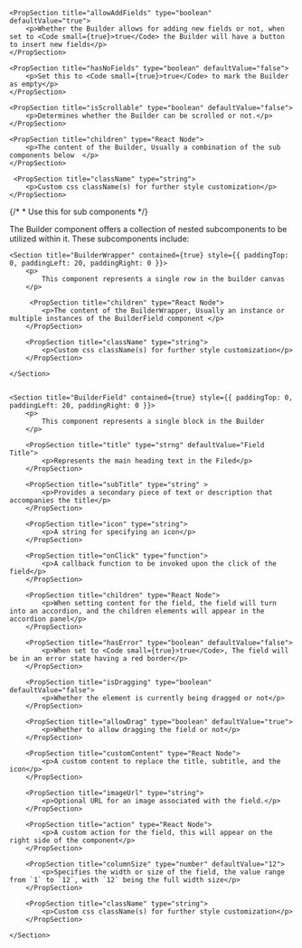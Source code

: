 
<PackageInstallGuide packageName="@wpmudev/sui-builder" />

<Section title="Props" border={true}>

    <PropSection title="allowAddFields" type="boolean" defaultValue="true">
    	<p>Whether the Builder allows for adding new fields or not, when set to <Code small={true}>true</Code> the Builder will have a button to insert new fields</p>
    </PropSection>

    <PropSection title="hasNoFields" type="boolean" defaultValue="false">
    	<p>Set this to <Code small={true}>true</Code> to mark the Builder as empty</p>
    </PropSection>

    <PropSection title="isScrollable" type="boolean" defaultValue="false">
    	<p>Determines whether the Builder can be scrolled or not.</p>
    </PropSection>

    <PropSection title="children" type="React Node">
    	<p>The content of the Builder, Usually a combination of the sub components below  </p>
    </PropSection>

     <PropSection title="className" type="string">
    	<p>Custom css className(s) for further style customization</p>
    </PropSection>

</Section>

{/* * Use this for sub components */}

<Section
	title="Sub Components"
	contained={true}
	style={{ paddingTop: 30, paddingBottom: 0 }}
>
		<p>The Builder component offers a collection of nested subcomponents to be utilized within it. These subcomponents include:</p>

    <Section title="BuilderWrapper" contained={true} style={{ paddingTop: 0, paddingLeft: 20, paddingRight: 0 }}>
    	<p>
    		This component represents a single row in the builder canvas
    	</p>

    	 <PropSection title="children" type="React Node">
    		<p>The content of the BuilderWrapper, Usually an instance or multiple instances of the BuilderField component </p>
    	</PropSection>

     	<PropSection title="className" type="string">
    		<p>Custom css className(s) for further style customization</p>
    	</PropSection>

    </Section>


    <Section title="BuilderField" contained={true} style={{ paddingTop: 0, paddingLeft: 20, paddingRight: 0 }}>
    	<p>
    		This component represents a single block in the Builder
    	</p>

    	<PropSection title="title" type="strng" defaultValue="Field Title">
    		<p>Represents the main heading text in the Filed</p>
    	</PropSection>

    	<PropSection title="subTitle" type="string" >
    		<p>Provides a secondary piece of text or description that accompanies the title</p>
    	</PropSection>

    	<PropSection title="icon" type="string">
    		<p>A string for specifying an icon</p>
    	</PropSection>

    	<PropSection title="onClick" type="function">
    		<p>A callback function to be invoked upon the click of the field</p>
    	</PropSection>

    	<PropSection title="children" type="React Node">
    		<p>When setting content for the field, the field will turn into an accordion, and the children elements will appear in the accordion panel</p>
    	</PropSection>

    	<PropSection title="hasError" type="boolean" defaultValue="false">
    		<p>When set to <Code small={true}>true</Code>, The field will be in an error state having a red border</p>
    	</PropSection>

    	<PropSection title="isDragging" type="boolean" defaultValue="false">
    		<p>Whether the element is currently being dragged or not</p>
    	</PropSection>

    	<PropSection title="allowDrag" type="boolean" defaultValue="true">
    		<p>Whether to allow dragging the field or not</p>
    	</PropSection>

    	<PropSection title="customContent" type="React Node">
    		<p>A custom content to replace the title, subtitle, and the icon</p>
    	</PropSection>

    	<PropSection title="imageUrl" type="string">
    		<p>Optional URL for an image associated with the field.</p>
    	</PropSection>

    	<PropSection title="action" type="React Node">
    		<p>A custom action for the field, this will appear on the right side of the component</p>
    	</PropSection>

    	<PropSection title="columnSize" type="number" defaultValue="12">
    		<p>Specifies the width or size of the field, the value range from `1` to `12`, with `12` being the full width size</p>
    	</PropSection>

     	<PropSection title="className" type="string">
    		<p>Custom css className(s) for further style customization</p>
    	</PropSection>

    </Section>

</Section>

<CommonPropsNotice />